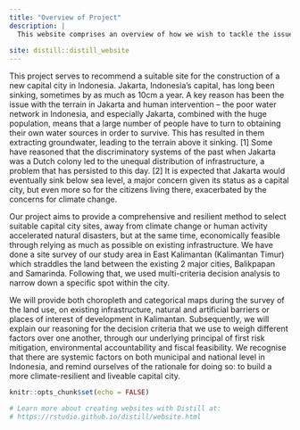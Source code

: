 ```yaml
---
title: "Overview of Project"
description: |
  This website comprises an overview of how we wish to tackle the issue of site selection and analysis of a suitable site for the new Jakarta capital city.
  
site: distill::distill_website
---
```

This project serves to recommend a suitable site for the construction of a new capital city in Indonesia. Jakarta, Indonesia’s capital, has long been sinking, sometimes by as much as 10cm a year. A key reason has been the issue with the terrain in Jakarta and human intervention – the poor water network in Indonesia, and especially Jakarta, combined with the huge population, means that a large number of people have to turn to obtaining their own water sources in order to survive. This has resulted in them extracting groundwater, leading to the terrain above it sinking. [1] Some have reasoned that the discriminatory systems of the past when Jakarta was a Dutch colony led to the unequal distribution of infrastructure, a problem that has persisted to this day. [2] It is expected that Jakarta would eventually sink below sea level, a major concern given its status as a capital city, but even more so for the citizens living there, exacerbated by the concerns for climate change.
  
  Our project aims to provide a comprehensive and resilient method to select suitable capital city sites, away from climate change or human activity accelerated natural disasters, but at the same time, economically feasible through relying as much as possible on existing infrastructure. We have done a site survey of our study area in East Kalimantan (Kalimantan Timur) which straddles the land between the existing 2 major cities, Balikpapan and Samarinda. Following that, we used multi-criteria decision analysis to narrow down a specific spot within the city. 

We will provide both choropleth and categorical maps during the survey of the land use, on existing infrastructure, natural and artificial barriers or places of interest of development in Kalimantan. Subsequently, we will explain our reasoning for the decision criteria that we use to weigh different factors over one another, through our underlying principal of first risk mitigation, environmental accountability and fiscal feasibility. We recognise that there are systemic factors on both municipal and national level in Indonesia, and remind ourselves of the rationale for doing so: to build a more climate-resilient and liveable capital city.  
  
```r
knitr::opts_chunk$set(echo = FALSE)

# Learn more about creating websites with Distill at:
# https://rstudio.github.io/distill/website.html

```


